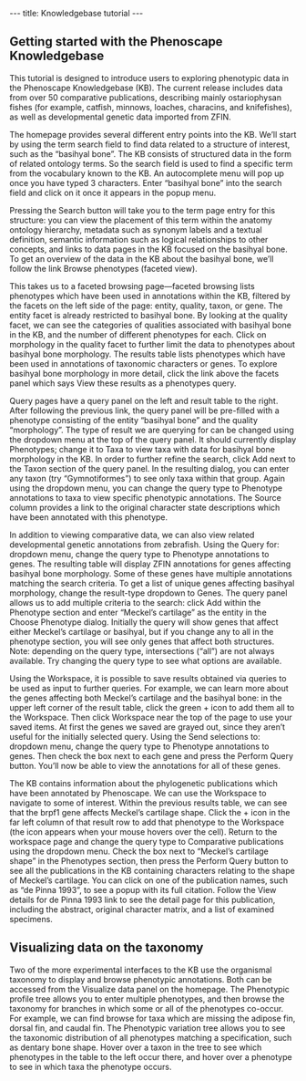 ---
title: Knowledgebase tutorial
---

==Getting started with the Phenoscape Knowledgebase==

This tutorial is designed to introduce users to exploring phenotypic data in the Phenoscape Knowledgebase (KB). The current release includes data from over 50 comparative publications, describing mainly ostariophysan fishes (for example, catfish, minnows, loaches, characins, and knifefishes), as well as developmental genetic data imported from ZFIN.

The homepage provides several different entry points into the KB. We’ll start by using the term search field to find data related to a structure of interest, such as the “basihyal bone”. The KB consists of structured data in the form of related ontology terms. So the search field is used to find a specific term from the vocabulary known to the KB. An autocomplete menu will pop up once you have typed 3 characters. Enter “basihyal bone” into the search field and click on it once it appears in the popup menu.

Pressing the Search button will take you to the term page entry for this structure: you can view the placement of this term within the anatomy ontology hierarchy, metadata such as synonym labels and a textual definition, semantic information such as logical relationships to other concepts, and links to data pages in the KB focused on the basihyal bone. To get an overview of the data in the KB about the basihyal bone, we’ll follow the link Browse phenotypes (faceted view).

This takes us to a faceted browsing page—faceted browsing lists phenotypes which have been used in annotations within the KB, filtered by the facets on the left side of the page: entity, quality, taxon, or gene. The entity facet is already restricted to basihyal bone. By looking at the quality facet, we can see the categories of qualities associated with basihyal bone in the KB, and the number of different phenotypes for each. Click on morphology in the quality facet to further limit the data to phenotypes about basihyal bone morphology. The results table lists phenotypes which have been used in annotations of taxonomic characters or genes. To explore basihyal bone morphology in more detail, click the link above the facets panel which says View these results as a phenotypes query.

Query pages have a query panel on the left and result table to the right. After following the previous link, the query panel will be pre-filled with a phenotype consisting of the entity “basihyal bone” and the quality “morphology”. The type of result we are querying for can be changed using the dropdown menu at the top of the query panel. It should currently display Phenotypes; change it to Taxa to view taxa with data for basihyal bone morphology in the KB. In order to further refine the search, click Add next to the Taxon section of the query panel. In the resulting dialog, you can enter any taxon (try “Gymnotiformes”) to see only taxa within that group. Again using the dropdown menu, you can change the query type to Phenotype annotations to taxa to view specific phenotypic annotations. The Source column provides a link to the original character state descriptions which have been annotated with this phenotype.

In addition to viewing comparative data, we can also view related developmental genetic annotations from zebrafish. Using the Query for: dropdown menu, change the query type to Phenotype annotations to genes. The resulting table will display ZFIN annotations for genes affecting basihyal bone morphology. Some of these genes have multiple annotations matching the search criteria. To get a list of unique genes affecting basihyal morphology, change the result-type dropdown to Genes. The query panel allows us to add multiple criteria to the search: click Add within the Phenotype section and enter “Meckel’s cartilage” as the entity in the Choose Phenotype dialog. Initially the query will show genes that affect either Meckel’s cartilage or basihyal, but if you change any to all in the phenotype section, you will see only genes that affect both structures. Note: depending on the query type, intersections (“all”) are not always available. Try changing the query type to see what options are available.

Using the Workspace, it is possible to save results obtained via queries to be used as input to further queries. For example, we can learn more about the genes affecting both Meckel’s cartilage and the basihyal bone: in the upper left corner of the result table, click the green + icon to add them all to the Workspace. Then click Workspace near the top of the page to use your saved items. At first the genes we saved are grayed out, since they aren’t useful for the initially selected query. Using the Send selections to: dropdown menu, change the query type to Phenotype annotations to genes. Then check the box next to each gene and press the Perform Query button. You’ll now be able to view the annotations for all of these genes.

The KB contains information about the phylogenetic publications which have been annotated by Phenoscape. We can use the Workspace to navigate to some of interest. Within the previous results table, we can see that the brpf1 gene affects Meckel’s cartilage shape. Click the + icon in the far left column of that result row to add that phenotype to the Workspace (the icon appears when your mouse hovers over the cell). Return to the workspace page and change the query type to Comparative publications using the dropdown menu. Check the box next to “Meckel’s cartilage shape” in the Phenotypes section, then press the Perform Query button to see all the publications in the KB containing characters relating to the shape of Meckel’s cartilage. You can click on one of the publication names, such as “de Pinna 1993”, to see a popup with its full citation. Follow the View details for de Pinna 1993 link to see the detail page for this publication, including the abstract, original character matrix, and a list of examined specimens.

==Visualizing data on the taxonomy==

Two of the more experimental interfaces to the KB use the organismal taxonomy to display and browse phenotypic annotations. Both can be accessed from the Visualize data panel on the homepage. The Phenotypic profile tree allows you to enter multiple phenotypes, and then browse the taxonomy for branches in which some or all of the phenotypes co-occur. For example, we can find browse for taxa which are missing the adipose fin, dorsal fin, and caudal fin. The Phenotypic variation tree allows you to see the taxonomic distribution of all phenotypes matching a specification, such as dentary bone shape. Hover over a taxon in the tree to see which phenotypes in the table to the left occur there, and hover over a phenotype to see in which taxa the phenotype occurs.
